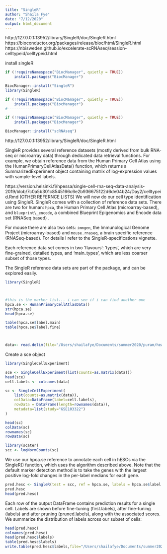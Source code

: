 ```yaml
---
title: "SingleR"
author: "Shaila Fye"
date: "7/12/2020"
output: html_document
---
```


http://127.0.0.1:13952/library/SingleR/doc/SingleR.html
https://bioconductor.org/packages/release/bioc/html/SingleR.html
https://nbisweden.github.io/excelerate-scRNAseq/session-celltypeid/celltypeid.html

install singleR
```r
if (!requireNamespace("BiocManager", quietly = TRUE))
    install.packages("BiocManager")

BiocManager::install("SingleR")
library(SingleR)

if (!requireNamespace("BiocManager", quietly = TRUE))
    install.packages("BiocManager")
#--------------

if (!requireNamespace("BiocManager", quietly = TRUE))
    install.packages("BiocManager")

BiocManager::install("scRNAseq")

```

http://127.0.0.1:13952/library/SingleR/doc/SingleR.html

SingleR provides several reference datasets (mostly derived from bulk RNA-seq or microarray data) through dedicated data retrieval functions. For example, we obtain reference data from the Human Primary Cell Atlas using the HumanPrimaryCellAtlasData() function, which returns a SummarizedExperiment object containing matrix of log-expression values with sample-level labels.

https://version.helsinki.fi/hpessa/single-cell-rna-seq-data-analysis-2019/blob/7c0a5b301c8545166c6e2b936675122d6de04b24/Day2/celltypeid.Rmd (OTHER REFERNCE LISTS)
We will now do our cell type identification using SingleR. SingleR
comes with a collection of reference data sets. There are two for human:
`hpca`, the Human Primary Cell Atlas (microarray-based), and
`blueprint\_encode`, a combined Blueprint Epigenomics and Encode data
set (RNASeq based) .

For mouse there are also two sets: `immgen`, the Immunological Genome
Project (microarray-based) and `mouse.rnaseq`, a brain specific reference
(RNASeq-based). For details I refer to the SingleR-specifications
vignette.

Each reference data set comes in two 'flavours': 'types', which are very
fine-grained, detailed types, and 'main_types', which are less coarser
subset of those types.

The SingleR reference data sets are part of the package, and can be
explored easily.


```r
library(SingleR)



#this is the marker list... i can see if i can find another one
hpca.se <- HumanPrimaryCellAtlasData()
str(hpca.se)
head(hpca.se)

table(hpca.se$label.main)
table(hpca.se$label.fine)



data<- read.delim(file="/Users/shailafye/Documents/summer2020/puram/head_and_neck_all_data.txt", sep = "\t")


```


Create a sce object

```r
library(SingleCellExperiment)

sce <- SingleCellExperiment(list(counts=as.matrix(data)))
head(sce)
cell.labels <- colnames(data)

sc <- SingleCellExperiment(
    list(counts=as.matrix(data)),
    colData=DataFrame(label=cell.labels),
    rowData = DataFrame(length=rownames(data)),
    metadata=list(study="GSE103322")
)

head(sc)
colData(sc)
rownames(sc)
rowData(sc)

library(scater)
scc <- logNormCounts(sc)

```
We use our hpca.se reference to annotate each cell in hESCs via the SingleR() function, which uses the algorithm described above. Note that the default marker detection method is to take the genes with the largest positive log-fold changes in the per-label medians for each gene.



```r
pred.hesc <- SingleR(test = scc, ref = hpca.se, labels = hpca.se$label.main)
pred.hesc
head(pred.hesc)
```

Each row of the output DataFrame contains prediction results for a single cell. Labels are shown before fine-tuning (first.labels), after fine-tuning (labels) and after pruning (pruned.labels), along with the associated scores. We summarize the distribution of labels across our subset of cells:

```r
head(pred.hesc)
colnames(pred.hesc)
head(pred.hesc$labels)
table(pred.hesc$labels)
write.table(pred.hesc$labels,file="/Users/shailafye/Documents/summer2020/puram/celltype_singleR_1", sep = "\t")

```



